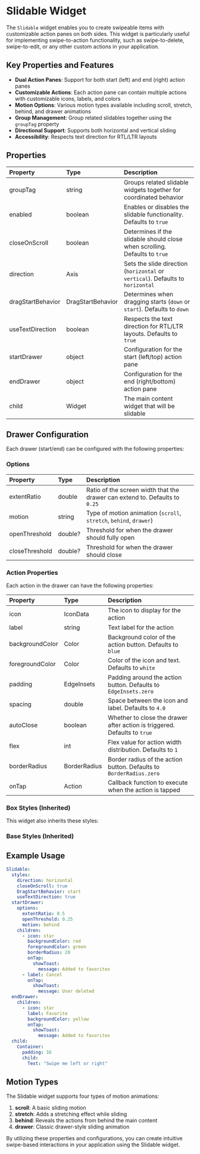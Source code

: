 
# Slidable Widget

The `Slidable` widget enables you to create swipeable items with customizable action panes on both sides. This widget is particularly useful for implementing swipe-to-action functionality, such as swipe-to-delete, swipe-to-edit, or any other custom actions in your application.

## Key Properties and Features

- **Dual Action Panes**: Support for both start (left) and end (right) action panes
- **Customizable Actions**: Each action pane can contain multiple actions with customizable icons, labels, and colors
- **Motion Options**: Various motion types available including scroll, stretch, behind, and drawer animations
- **Group Management**: Group related slidables together using the `groupTag` property
- **Directional Support**: Supports both horizontal and vertical sliding
- **Accessibility**: Respects text direction for RTL/LTR layouts

<EnsemblePreview
  appId="e24402cb-75e2-404c-866c-29e6c3dd7992"
  screenId="hDUEQtsqHbuLoegWoyDR"
  height="700px"
/>

## Properties

| Property           | Type              | Description                                                                                     |
| :---------------- | :---------------- | :---------------------------------------------------------------------------------------------- |
| groupTag          | string            | Groups related slidable widgets together for coordinated behavior                               |
| enabled           | boolean           | Enables or disables the slidable functionality. Defaults to `true`                              |
| closeOnScroll     | boolean           | Determines if the slidable should close when scrolling. Defaults to `true`                      |
| direction         | Axis              | Sets the slide direction (`horizontal` or `vertical`). Defaults to `horizontal`                  |
| dragStartBehavior | DragStartBehavior | Determines when dragging starts (`down` or `start`). Defaults to `down`                        |
| useTextDirection  | boolean           | Respects the text direction for RTL/LTR layouts. Defaults to `true`                            |
| startDrawer       | object            | Configuration for the start (left/top) action pane                                              |
| endDrawer         | object            | Configuration for the end (right/bottom) action pane                                            |
| child            | Widget            | The main content widget that will be slidable                                                   |

## Drawer Configuration

Each drawer (start/end) can be configured with the following properties:

### Options

| Property       | Type    | Description                                                                |
| :------------ | :------ | :------------------------------------------------------------------------- |
| extentRatio   | double  | Ratio of the screen width that the drawer can extend to. Defaults to `0.25` |
| motion        | string  | Type of motion animation (`scroll`, `stretch`, `behind`, `drawer`)         |
| openThreshold | double? | Threshold for when the drawer should fully open                            |
| closeThreshold| double? | Threshold for when the drawer should close                                 |

### Action Properties

Each action in the drawer can have the following properties:

| Property         | Type     | Description                                                          |
| :-------------- | :------- | :------------------------------------------------------------------- |
| icon            | IconData | The icon to display for the action                                   |
| label           | string   | Text label for the action                                            |
| backgroundColor | Color    | Background color of the action button. Defaults to `blue`            |
| foregroundColor | Color    | Color of the icon and text. Defaults to `white`                      |
| padding         | EdgeInsets| Padding around the action button. Defaults to `EdgeInsets.zero`      |
| spacing         | double   | Space between the icon and label. Defaults to `4.0`                  |
| autoClose       | boolean  | Whether to close the drawer after action is triggered. Defaults to `true` |
| flex           | int      | Flex value for action width distribution. Defaults to `1`             |
| borderRadius    | BorderRadius| Border radius of the action button. Defaults to `BorderRadius.zero`  |
| onTap          | Action   | Callback function to execute when the action is tapped                |

### Box Styles (Inherited)

This widget also inherits these styles:

<BoxStyles />

### Base Styles (Inherited)

<BaseStyles />

## Example Usage

```yaml
Slidable:
  styles:
    direction: horizontal
    closeOnScroll: true
    DragStartBehavior: start
    useTextDirection: true
  startDrawer:
    options:
      extentRatio: 0.5
      openThreshold: 0.25
      motion: behind
    children:
      - icon: star
        backgroundColor: red
        foregroundColor: green
        borderRadius: 20
        onTap:
          showToast:
            message: Added to favorites
      - label: Cancel
        onTap:
          showToast:
            message: User deleted
  endDrawer:
    children:
      - icon: star
        label: Favorite
        backgroundColor: yellow
        onTap:
          showToast:
            message: Added to favorites
  child:
    Container:
      padding: 16
      child:
        Text: "Swipe me left or right"
```

## Motion Types

The Slidable widget supports four types of motion animations:

1. **scroll**: A basic sliding motion
2. **stretch**: Adds a stretching effect while sliding
3. **behind**: Reveals the actions from behind the main content
4. **drawer**: Classic drawer-style sliding animation


By utilizing these properties and configurations, you can create intuitive swipe-based interactions in your application using the Slidable widget.